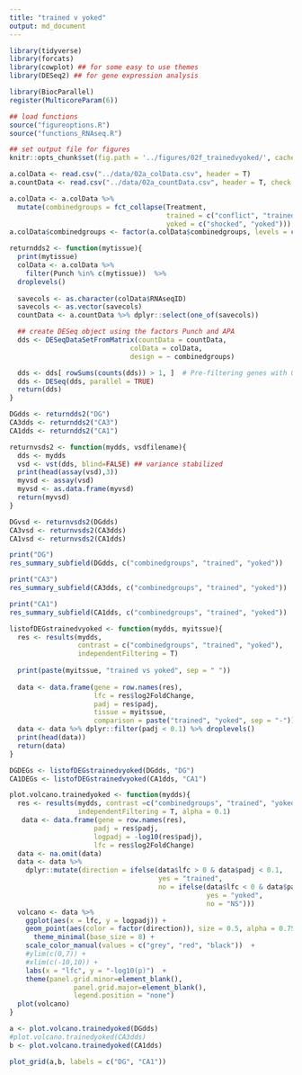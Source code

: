 ```yaml
---
title: "trained v yoked"
output: md_document
---
```


```r
library(tidyverse)
library(forcats)
library(cowplot) ## for some easy to use themes
library(DESeq2) ## for gene expression analysis

library(BiocParallel)
register(MulticoreParam(6))

## load functions 
source("figureoptions.R")
source("functions_RNAseq.R")

## set output file for figures 
knitr::opts_chunk$set(fig.path = '../figures/02f_trainedvyoked/', cache = F)
```

```r
a.colData <- read.csv("../data/02a_colData.csv", header = T)
a.countData <- read.csv("../data/02a_countData.csv", header = T, check.names = F, row.names = 1)

a.colData <- a.colData %>%
  mutate(combinedgroups = fct_collapse(Treatment,
                                       trained = c("conflict", "trained"),
                                       yoked = c("shocked", "yoked")))
a.colData$combinedgroups <- factor(a.colData$combinedgroups, levels = c("yoked", "trained"))

returndds2 <- function(mytissue){
  print(mytissue)
  colData <- a.colData %>% 
    filter(Punch %in% c(mytissue))  %>% 
  droplevels()
  
  savecols <- as.character(colData$RNAseqID) 
  savecols <- as.vector(savecols) 
  countData <- a.countData %>% dplyr::select(one_of(savecols)) 

  ## create DESeq object using the factors Punch and APA
  dds <- DESeqDataSetFromMatrix(countData = countData,
                              colData = colData,
                              design = ~ combinedgroups)

  dds <- dds[ rowSums(counts(dds)) > 1, ]  # Pre-filtering genes with 0 counts
  dds <- DESeq(dds, parallel = TRUE)
  return(dds)
}

DGdds <- returndds2("DG") 
CA3dds <- returndds2("CA3") 
CA1dds <- returndds2("CA1") 
```

```r
returnvsds2 <- function(mydds, vsdfilename){
  dds <- mydds
  vsd <- vst(dds, blind=FALSE) ## variance stabilized
  print(head(assay(vsd),3))
  myvsd <- assay(vsd)
  myvsd <- as.data.frame(myvsd)
  return(myvsd)
}

DGvsd <- returnvsds2(DGdds)
CA3vsd <- returnvsds2(CA3dds)
CA1vsd <- returnvsds2(CA1dds)
```

```r
print("DG")
res_summary_subfield(DGdds, c("combinedgroups", "trained", "yoked"))

print("CA3")
res_summary_subfield(CA3dds, c("combinedgroups", "trained", "yoked"))

print("CA1")
res_summary_subfield(CA1dds, c("combinedgroups", "trained", "yoked"))
```

```r
listofDEGstrainedvyoked <- function(mydds, myitssue){
  res <- results(mydds, 
                 contrast = c("combinedgroups", "trained", "yoked"), 
                 independentFiltering = T)
  
  print(paste(myitssue, "trained vs yoked", sep = " "))
  
  data <- data.frame(gene = row.names(res),
                     lfc = res$log2FoldChange,
                     padj = res$padj,
                     tissue = myitssue,
                     comparison = paste("trained", "yoked", sep = "-"))
  data <- data %>% dplyr::filter(padj < 0.1) %>% droplevels()
  print(head(data))
  return(data)
}

DGDEGs <- listofDEGstrainedvyoked(DGdds, "DG")
CA1DEGs <- listofDEGstrainedvyoked(CA1dds, "CA1")
```


```r
plot.volcano.trainedyoked <- function(mydds){
  res <- results(mydds, contrast =c("combinedgroups", "trained", "yoked"),
                 independentFiltering = T, alpha = 0.1)
   data <- data.frame(gene = row.names(res),
                     padj = res$padj, 
                     logpadj = -log10(res$padj),
                     lfc = res$log2FoldChange)
  data <- na.omit(data)
  data <- data %>%
    dplyr::mutate(direction = ifelse(data$lfc > 0 & data$padj < 0.1, 
                                     yes = "trained", 
                                     no = ifelse(data$lfc < 0 & data$padj < 0.1, 
                                                 yes = "yoked", 
                                                 no = "NS")))
  volcano <- data %>%
    ggplot(aes(x = lfc, y = logpadj)) + 
    geom_point(aes(color = factor(direction)), size = 0.5, alpha = 0.75, na.rm = T) + 
      theme_minimal(base_size = 8) +
    scale_color_manual(values = c("grey", "red", "black"))  + 
    #ylim(c(0,7)) +
    #xlim(c(-10,10)) +
    labs(x = "lfc", y = "-log10(p)")  +
    theme(panel.grid.minor=element_blank(),
                panel.grid.major=element_blank(),
                legend.position = "none") 
  plot(volcano)
}

a <- plot.volcano.trainedyoked(DGdds)
#plot.volcano.trainedyoked(CA3dds)
b <- plot.volcano.trainedyoked(CA1dds)

plot_grid(a,b, labels = c("DG", "CA1"))
```